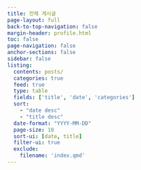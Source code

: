 ```yaml
---
title: 전체 게시글
page-layout: full
back-to-top-navigation: false
margin-header: profile.html
toc: false
page-navigation: false
anchor-sections: false
sidebar: false
listing:
  contents: posts/
  categories: true
  feed: true
  type: table
  fields: ['title', 'date', 'categories']
  sort: 
    - "date desc"
    - "title desc"
  date-format: "YYYY-MM-DD"
  page-size: 10
  sort-ui: [date, title]
  filter-ui: true
  exclude:
    filename: 'index.qmd'
---
```

